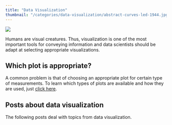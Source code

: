 ```yaml
---
title: "Data Visualization"
thumbnail: "/categories/data-visualization/abstract-curves-led-1944.jpg"
---
```

<img src="abstract-curves-led-1944.jpg">

Humans are visual creatures. Thus, visualization is one of the most important tools for conveying information and data scientists should be adapt at selecting appropriate visualizations. 

## Which plot is appropriate?

A common problem is that of choosing an appropriate plot for certain type of measurements. To learn which types of plots are available and how they are used, just [click here](/tags/plot/).

## Posts about data visualization

The following posts deal with topics from data visualization.
